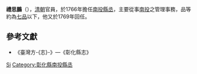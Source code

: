 '''禮思鵬'''（{{bd|？||？|}}），[[清朝|清朝]]官員，於1766年擔任[[南投縣|南投]][[縣丞|縣丞]]，主要從事[[南投縣|南投]]之管理事務，品等約為[[七品|七品]]以下，他又於1769年回任。

== 參考文獻 ==
*《臺灣方-{志}-》—《彰化縣志》

{{清朝人物小作品}}
{{start box}}
{{s-before|[[張克明_(清朝)|张克明]]}}
{{s-title|[[南投縣|南投]][[縣丞|縣丞]]|1766年上任}}
{{s-after|[[楊思聰|楊思聰]]}}
{{s-before|[[楊思聰|楊思聰]]}}
{{s-title|[[南投縣|南投]][[縣丞|縣丞]]|1769年上任}}
{{s-after|[[朱鎬昌|朱鎬昌]]}}
{{end box}}

{{Authority control}}
{{DEFAULTSORT:Li礼}}
[[Category:礼姓|Si]]
[[Category:彰化縣南投縣丞|Category:彰化縣南投縣丞]]